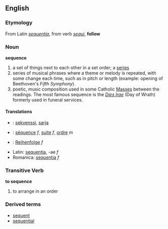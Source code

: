 ==English==

===Etymology===
From Latin ''[[sequentia]]'', from verb ''[[sequi]]'', '''follow'''

===Noun===
'''sequence'''
#a set of things next to each other in a set order; a [[series]]
# series of musical phrases where a theme or melody is repeated, with some change each time, such as in pitch or length (example: opening of Beethoven's ''Fifth Symphony'').
# poetic, music composition used in some Catholic [[Mass]]es between the readings.  The most famous sequence is the ''[[Dies Irae]]'' (Day of Wrath) formerly used in funeral services.

====Translations====

*{{msg:fi}}: [[sekvenssi]], [[sarja]]
*{{msg:fr}}: [[séquence]] ''f'', [[suite]] ''f'', [[ordre]] ''m''
*{{msg:de}}: [[Reihenfolge]] ''f''
*Latin: [[sequentia]], -ae ''f''
*Romanica: [[sequentia]] ''f''

===Transitive Verb===
'''to sequence'''
#to arrange in an order

===Derived terms===
*[[sequent]]
*[[sequential]]